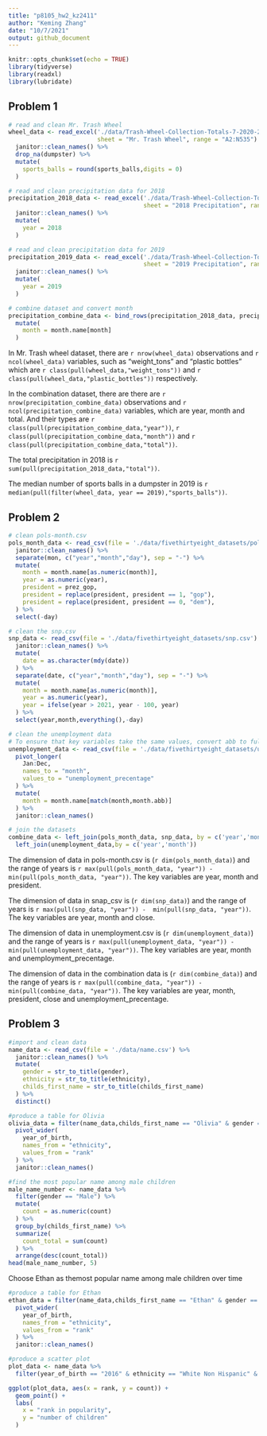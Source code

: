 ```yaml
---
title: "p8105_hw2_kz2411"
author: "Keming Zhang"
date: "10/7/2021"
output: github_document
---
```


```r
knitr::opts_chunk$set(echo = TRUE)
library(tidyverse)
library(readxl)
library(lubridate)
```

## Problem 1
```r
# read and clean Mr. Trash Wheel
wheel_data <- read_excel('./data/Trash-Wheel-Collection-Totals-7-2020-2.xlsx',
                         sheet = "Mr. Trash Wheel", range = "A2:N535") %>%
  janitor::clean_names() %>%
  drop_na(dumpster) %>%
  mutate(
    sports_balls = round(sports_balls,digits = 0)
  )
```

```r
# read and clean precipitation data for 2018
precipitation_2018_data <- read_excel('./data/Trash-Wheel-Collection-Totals-7-2020-2.xlsx',
                                      sheet = "2018 Precipitation", range = "A2:B14") %>%
  janitor::clean_names() %>%
  mutate(
    year = 2018
  )
```

```r
# read and clean precipitation data for 2019
precipitation_2019_data <- read_excel('./data/Trash-Wheel-Collection-Totals-7-2020-2.xlsx',
                                      sheet = "2019 Precipitation", range = "A2:B14") %>%
  janitor::clean_names() %>%
  mutate(
    year = 2019
  )
```

```r
# combine dataset and convert month
precipitation_combine_data <- bind_rows(precipitation_2018_data, precipitation_2019_data) %>%
  mutate(
    month = month.name[month]
  )
```

In Mr. Trash wheel dataset, there are `r nrow(wheel_data)` observations and `r ncol(wheel_data)` variables, such as "weight_tons" and "plastic bottles" which are `r class(pull(wheel_data,"weight_tons"))` and `r class(pull(wheel_data,"plastic_bottles"))` respectively.

In the combination dataset, there are there are `r nrow(precipitation_combine_data)` observations and `r ncol(precipitation_combine_data)` variables, which are year, month and total. And their types are `r class(pull(precipitation_combine_data,"year"))`, `r class(pull(precipitation_combine_data,"month"))` and `r class(pull(precipitation_combine_data,"total"))`.

The total precipitation in 2018 is `r sum(pull(precipitation_2018_data,"total"))`.

The median number of sports balls in a dumpster in 2019 is `r median(pull(filter(wheel_data, year == 2019),"sports_balls"))`.


## Problem 2
```r
# clean pols-month.csv
pols_month_data <- read_csv(file = './data/fivethirtyeight_datasets/pols-month.csv') %>%
  janitor::clean_names() %>%
  separate(mon, c("year","month","day"), sep = "-") %>%
  mutate(
    month = month.name[as.numeric(month)],
    year = as.numeric(year),
    president = prez_gop,
    president = replace(president, president == 1, "gop"),
    president = replace(president, president == 0, "dem"),
  ) %>%
  select(-day)
```

```r
# clean the snp.csv
snp_data <- read_csv(file = './data/fivethirtyeight_datasets/snp.csv') %>%
  janitor::clean_names() %>%
  mutate(
    date = as.character(mdy(date))
  ) %>%
  separate(date, c("year","month","day"), sep = "-") %>%
  mutate(
    month = month.name[as.numeric(month)],
    year = as.numeric(year),
    year = ifelse(year > 2021, year - 100, year)
  ) %>%
  select(year,month,everything(),-day)
```

```r
# clean the unemployment data
# To ensure that key variables take the same values, convert abb to full name
unemployment_data <- read_csv(file = './data/fivethirtyeight_datasets/unemployment.csv') %>%
  pivot_longer(
    Jan:Dec,
    names_to = "month",
    values_to = "unemployment_precentage"
  ) %>%
  mutate(
    month = month.name[match(month,month.abb)]
  ) %>%
  janitor::clean_names()
```

```r
# join the datasets
combine_data <- left_join(pols_month_data, snp_data, by = c('year','month')) %>%
  left_join(unemployment_data,by = c('year','month'))
```

The dimension of data in pols-month.csv is (`r dim(pols_month_data)`) and the range of years is `r max(pull(pols_month_data, "year")) -  min(pull(pols_month_data, "year"))`. The key variables are year, month and president.

The dimension of data in snap_csv is (`r dim(snp_data)`) and the range of years is `r max(pull(snp_data, "year")) -  min(pull(snp_data, "year"))`. The key variables are year, month and close.

The dimension of data in unemployment.csv is (`r dim(unemployment_data)`) and the range of years is `r max(pull(unemployment_data, "year")) -  min(pull(unemployment_data, "year"))`. The key variables are year, month and unemployment_precentage.

The dimension of data in the combination data is (`r dim(combine_data)`) and the range of years is `r max(pull(combine_data, "year")) -  min(pull(combine_data, "year"))`. The key variables are year, month,  president, close and unemployment_precentage.

## Problem 3
```r
#import and clean data
name_data <- read_csv(file = './data/name.csv') %>%
  janitor::clean_names() %>%
  mutate(
    gender = str_to_title(gender),
    ethnicity = str_to_title(ethnicity),
    childs_first_name = str_to_title(childs_first_name)
  ) %>%
  distinct()
```

```r
#produce a table for Olivia
olivia_data = filter(name_data,childs_first_name == "Olivia" & gender == "Female") %>%
  pivot_wider(
    year_of_birth,
    names_from = "ethnicity",
    values_from = "rank"
  ) %>%
  janitor::clean_names()
```

```r
#find the most popular name among male children
male_name_number <- name_data %>%
  filter(gender == "Male") %>%
  mutate(
    count = as.numeric(count)
  ) %>%
  group_by(childs_first_name) %>%
  summarize(
    count_total = sum(count)
  ) %>%
  arrange(desc(count_total))
head(male_name_number, 5)
```

Choose Ethan as themost popular name among male children over time

```r
#produce a table for Ethan
ethan_data = filter(name_data,childs_first_name == "Ethan" & gender == "Male") %>%
  pivot_wider(
    year_of_birth,
    names_from = "ethnicity",
    values_from = "rank"
  ) %>%
  janitor::clean_names()
```

```r
#produce a scatter plot
plot_data <- name_data %>%
  filter(year_of_birth == "2016" & ethnicity == "White Non Hispanic" & gender == "Male")

ggplot(plot_data, aes(x = rank, y = count)) +
  geom_point() + 
  labs(
    x = "rank in popularity",
    y = "number of children"
  )
```


